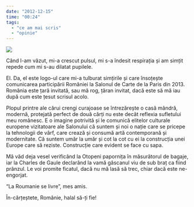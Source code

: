 ```yaml
---
date: "2012-12-15"
time: "00:24"
tags:
  - "ce am mai scris"
  - "opinie"
---
```

![](media/38057356011_0.jpg)\

Când l-am văzut, mi-a crescut pulsul, mi s-a îndesit respirația și am simțit repede cum mi s-au dilatat pupilele.

El. Da, el este logo-ul care mi-a tulburat simțirile și care însoțește comunicarea participării României la Salonul de Carte de la Paris din 2013. România este țară invitată, sau mă rog, țăran invitat, dacă este să mă iau după cum este țesut scrisul acolo.

Plopul printre ale cărui crengi curajoase se întrezărește o casă mândră, modernă, protejată perfect de două cărți nu este decât reflexia sufletului meu românesc. E o imagine potrivită și le comunică elitelor culturale europene vizitatoare ale Salonului că suntem și noi o nație care se pricepe la tehnologii de vârf, care crează și consumă artă contemporană și modernitate. Că suntem umăr la umăr și cot la cot cu ei la construcția unei Europe care să reziste. Construcție care evident se face cu sapa.

Mă văd deja vesel verificând la Otopeni papornița în măsurătorul de bagaje, iar la Charles de Gaule declarând la vamă gâscanul viu de sub braț ca fiind prânzul. Le voi promite ficatul, dacă nu mă lasă să trec, chiar dacă este ne-engorjat.

"La Roumanie se livre", mes amis.

În-cărțeștete, Românie, halal să-ți fie!